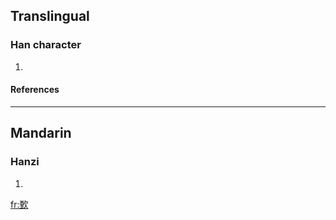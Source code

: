 ==Translingual==
===Han character===
{{Han char|rn=76|rad=欠|as=09|sn=13|four=1718<sub>2</sub>|canj=一土弓人 (MGNO), X一土弓人 (XMGNO)}}
# {{defn|Han|sort=欠09}}
====References====
{{Han ref|kx=0570.120|dkj=16138|dj=0958.140|hdz=32144.140|uh=6B45|ud=27461|bh=DDF6|bd=56822}}

----
==Mandarin==
===Hanzi===
{{cmn-hanzi|pin=[[yīn]] (yin1)|wg=yin<sup>1</sup>}}
# {{defn|Mandarin}}

[[fr:歅]]